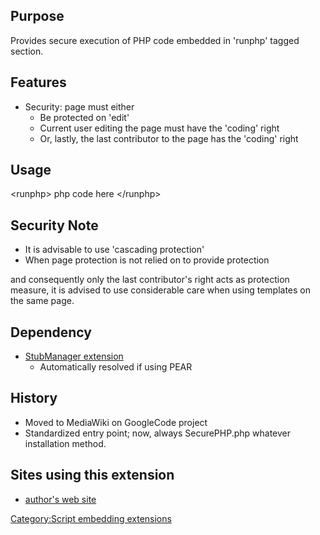 {{Page security extension disclaimer}}
{{Extension
|name        = SecurePHP
|status      = stable
|type1       = tag
|type2       = user rights
|author      = [[user:jldupont|Jean-Lou Dupont]]
|image       =
|version     = 1.0.1
|update      =
|mediawiki   = 1.10,1.11, 1.12
|download    = [http://mediawiki.googlecode.com/svn/tags/SecurePHP SVN]
|readme      =
|changelog   = See SVN ($Id: SecurePHP.php 782 2007-09-16 01:22:37Z jeanlou.dupont $)
|description = Provides secure execution of PHP code embedded in 'runphp' tagged section.
|parameters  =
|rights      =
|example     =
}}
== Purpose==
Provides secure execution of PHP code embedded in 'runphp' tagged section.

== Features ==
* Security: page must either
** Be protected on 'edit'
** Current user editing the page must have the 'coding' right
** Or, lastly, the last contributor to the page has the 'coding' right

== Usage ==
<nowiki><runphp> php code here </runphp></nowiki>

== Security Note ==
* It is advisable to use 'cascading protection'
* When page protection is not relied on to provide protection 
and consequently only the last contributor's right acts as protection measure, it is advised to use
considerable care when using templates on the same page.

== Dependency ==
* [[Extension:StubManager|StubManager extension]]
** Automatically resolved if using PEAR

{{Pear|SecurePHP}}

== History ==
* Moved to MediaWiki on GoogleCode project
* Standardized entry point; now, always SecurePHP.php whatever installation method.

== Sites using this extension ==
* [http://jldupont.com author's web site]

[[Category:Script embedding extensions]]
